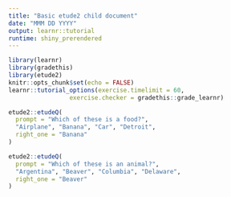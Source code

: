 ```yaml
---
title: "Basic etude2 child document"
date: "MMM DD YYYY"
output: learnr::tutorial
runtime: shiny_prerendered
---
```


```r
library(learnr)
library(gradethis)
library(etude2)
knitr::opts_chunk$set(echo = FALSE)
learnr::tutorial_options(exercise.timelimit = 60,
                 exercise.checker = gradethis::grade_learnr)
```

```r
etude2::etudeQ(
  prompt = "Which of these is a food?", 
  "Airplane", "Banana", "Car", "Detroit",
  right_one = "Banana"
)
```

```r
etude2::etudeQ(
  prompt = "Which of these is an animal?", 
  "Argentina", "Beaver", "Columbia", "Delaware",
  right_one = "Beaver"
)
```
